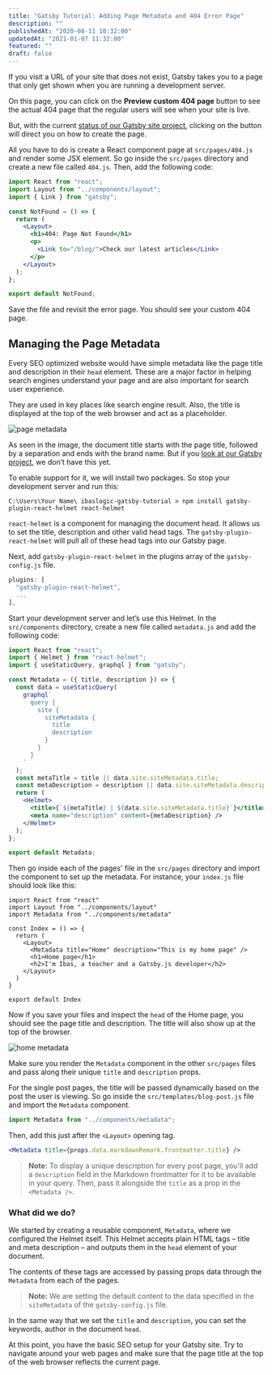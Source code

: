```yaml
---
title: "Gatsby Tutorial: Adding Page Metadata and 404 Error Page"
description: ""
publishedAt: "2020-08-11 10:32:00"
updatedAt: "2021-01-07 11:32:00"
featured: ""
draft: false
---
```


If you visit a URL of your site that does not exist, Gatsby takes you to a page that only get shown when you are running a development server.

On this page, you can click on the **Preview custom 404 page** button to see the actual 404 page that the regular users will see when your site is live.

But, with the current [status of our Gatsby site project](/gatsby-tutorial-from-scratch-for-beginners/ "Gatsby tutorial"), clicking on the button will direct you on how to create the page.

All you have to do is create a React component page at `src/pages/404.js` and render some JSX element. So go inside the `src/pages` directory and create a new file called `404.js`. Then, add the following code:

```jsx
import React from "react";
import Layout from "../components/layout";
import { Link } from "gatsby";

const NotFound = () => {
  return (
    <Layout>
      <h1>404: Page Not Found</h1>
      <p>
        <Link to="/blog/">Check our latest articles</Link>
      </p>
    </Layout>
  );
};

export default NotFound;
```

Save the file and revisit the error page. You should see your custom 404 page.

## Managing the Page Metadata

Every SEO optimized website would have simple metadata like the page title and description in their `head` element. These are a major factor in helping search engines understand your page and are also important for search user experience.

They are used in key places like search engine result. Also, the title is displayed at the top of the web browser and act as a placeholder.

![page metadata](./images/page-metadata__.png)

As seen in the image, the document title starts with the page title, followed by a separation and ends with the brand name. But if you [look at our Gatsby project](/gatsby-tutorial-from-scratch-for-beginners/ "Gatsby tutorial"), we don’t have this yet.

To enable support for it, we will install two packages. So stop your development server and run this:

```
C:\Users\Your Name\ ibaslogic-gatsby-tutorial > npm install gatsby-plugin-react-helmet react-helmet
```

`react-helmet` is a component for managing the document head. It allows us to set the title, description and other valid head tags. The `gatsby-plugin-react-helmet` will pull all of these head tags into our Gatsby page.

Next, add `gatsby-plugin-react-helmet` in the plugins array of the `gatsby-config.js` file.

```js
plugins: [
  "gatsby-plugin-react-helmet",
  ...
],
```

Start your development server and let’s use this Helmet. In the `src/components` directory, create a new file called `metadata.js` and add the following code:

```jsx
import React from "react";
import { Helmet } from "react-helmet";
import { useStaticQuery, graphql } from "gatsby";

const Metadata = ({ title, description }) => {
  const data = useStaticQuery(
    graphql`
      query {
        site {
          siteMetadata {
            title
            description
          }
        }
      }
    `
  );
  const metaTitle = title || data.site.siteMetadata.title;
  const metaDescription = description || data.site.siteMetadata.description;
  return (
    <Helmet>
      <title>{`${metaTitle} | ${data.site.siteMetadata.title}`}</title>
      <meta name="description" content={metaDescription} />
    </Helmet>
  );
};

export default Metadata;
```

Then go inside each of the pages' file in the `src/pages` directory and import the component to set up the metadata. For instance, your `index.js` file should look like this:

```jsx{3,8}
import React from "react"
import Layout from "../components/layout"
import Metadata from "../components/metadata"

const Index = () => {
  return (
    <Layout>
      <Metadata title="Home" description="This is my home page" />
      <h1>Home page</h1>
      <h2>I'm Ibas, a teacher and a Gatsby.js developer</h2>
    </Layout>
  )
}

export default Index
```

Now if you save your files and inspect the `head` of the Home page, you should see the page title and description. The title will also show up at the top of the browser.

![home metadata](./images/home-metadata_.png)

Make sure you render the `Metadata` component in the other `src/pages` files and pass along their unique `title` and `description` props.

For the single post pages, the title will be passed dynamically based on the post the user is viewing. So go inside the `src/templates/blog-post.js` file and import the `Metadata` component.

```js
import Metadata from "../components/metadata";
```

Then, add this just after the `<Layout>` opening tag.

```jsx
<Metadata title={props.data.markdownRemark.frontmatter.title} />
```

> **Note:** To display a unique description for every post page, you'll add a `description` field in the Markdown frontmatter for it to be available in your query. Then, pass it alongside the `title` as a prop in the `<Metadata />`.

### What did we do?

We started by creating a reusable component, `Metadata`, where we configured the Helmet itself. This Helmet accepts plain HTML tags – title and meta description – and outputs them in the `head` element of your document.

The contents of these tags are accessed by passing props data through the `Metadata` from each of the pages.

> **Note:** We are setting the default content to the data specified in the `siteMetadata` of the `gatsby-config.js` file.

In the same way that we set the `title` and `description`, you can set the keywords, author in the document `head`.

At this point, you have the basic SEO setup for your Gatsby site. Try to navigate around your web pages and make sure that the page title at the top of the web browser reflects the current page.
